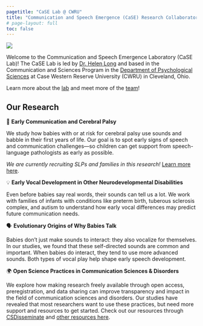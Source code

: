 ```yaml
---
pagetitle: "CaSE Lab @ CWRU"
title: "Communication and Speech Emergence (CaSE) Research Collaboratory"
# page-layout: full
toc: false
---
```


![](./img/babyvocalplay.png){.hero}

Welcome to the Communication and Speech Emergence Laboratory (CaSE Lab)! The CaSE Lab is led by [Dr. Helen Long](https://longhelenl.github.io/caseresearchlab/people/staff/long_helen.html) and based in the Communication and Sciences Program in the [Department of Psychological Sciences](https://psychsciences.case.edu/) at Case Western Reserve University (CWRU) in Cleveland, Ohio.

Learn more about the [lab](https://longhelenl.github.io/caseresearchlab/mission.html) and meet more of the [team](https://longhelenl.github.io/caseresearchlab/people.html)!

## Our Research

👶 **Early Communication and Cerebral Palsy**

We study how babies with or at risk for cerebral palsy use sounds and babble in their first years of life. Our goal is to spot early signs of speech and communication challenges—so children can get support from speech-language pathologists as early as possible.


*We are currently recruiting SLPs and families in this research!* [Learn more here](https://longhelenl.github.io/caseresearchlab/participate.html).

💡 **Early Vocal Development in Other Neurodevelopmental Disabilities**

Even before babies say real words, their sounds can tell us a lot. We work with families of infants with conditions like preterm birth, tuberous sclerosis complex, and autism to understand how early vocal differences may predict future communication needs.

🗣️ **Evolutionary Origins of Why Babies Talk**

Babies don’t just make sounds to interact: they also vocalize for themselves. In our studies, we found that these self-directed sounds are common and important. When babies do interact, they tend to use more advanced sounds. Both types of vocal play help shape early speech development.

🌍 **Open Science Practices in Communication Sciences & Disorders**

We explore how making research freely available through open access, preregistration, and data sharing can improve transparency and impact in the field of communication sciences and disorders. Our studies have revealed that most researchers want to use these practices, but need more support and resources to get started. Check out our resources through [CSDisseminate](www.csdisseminate.com) and [other resources here](https://longhelenl.github.io/caseresearchlab/sciresources.html).
